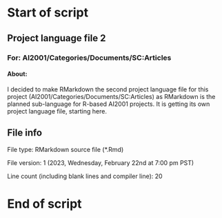 # Start of script

## Project language file 2

### For: AI2001/Categories/Documents/SC:Articles

#### About:

I decided to make RMarkdown the second project language file for this project (AI2001/Categories/Documents/SC:Articles) as RMarkdown is the planned sub-language for R-based AI2001 projects. It is getting its own project language file, starting here.

## File info

File type: RMarkdown source file (*.Rmd)

File version: 1 (2023, Wednesday, February 22nd at 7:00 pm PST)

Line count (including blank lines and compiler line): 20

# End of script
